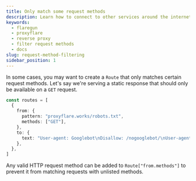 ```yaml
---
title: Only match some request methods
description: Learn how to connect to other services around the internet
keywords:
  - flaregun
  - proxyflare
  - reverse proxy
  - filter request methods
  - docs
slug: request-method-filtering
sidebar_position: 1
---
```


In some cases, you may want to create a `Route` that only matches certain request methods. Let's say we're serving a static response that should only be available on a `GET` request.

```ts title="functions/_middleware.ts"
const routes = [
  {
    from: {
      pattern: "proxyflare.works/robots.txt",
      methods: ["GET"],
    },
    to: {
      text: "User-agent: Googlebot\nDisallow: /nogooglebot/\nUser-agent: *\nAllow: /\n",
    },
  },
]
```

Any valid HTTP request method can be added to `Route["from.methods"]` to prevent it from matching requests with unlisted methods.
